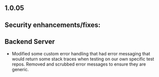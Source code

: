 ## 1.0.05

## Security enhancements/fixes:

## Backend Server

* Modified some custom error handling that had error messaging that would return some stack traces when testing on our own specific test repos. Removed and scrubbed error messages to ensure they are generic.
